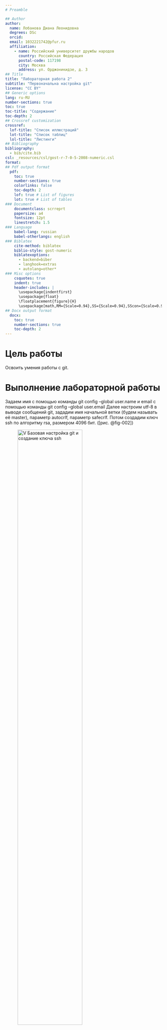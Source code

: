 ```yaml
---
# Preamble

## Author
author:
  name: Лобанова Диана Леонидовна
  degrees: DSc
  orcid: 
  email: 1032221742@pfur.ru
  affiliation:
    - name: Российский университет дружбы народов
      country: Российская Федерация
      postal-code: 117198
      city: Москва
      address: ул. Орджоникидзе, д. 3
## Title
title: "Лабораторная работа 2"
subtitle: "Первоначальна настройка git"
license: "CC BY"
## Generic options
lang: ru-RU
number-sections: true
toc: true
toc-title: "Содержание"
toc-depth: 2
## Crossref customization
crossref:
  lof-title: "Список иллюстраций"
  lot-title: "Список таблиц"
  lol-title: "Листинги"
## Bibliography
bibliography:
  - bib/cite.bib
csl: _resources/csl/gost-r-7-0-5-2008-numeric.csl
format:
## Pdf output format
  pdf:
    toc: true
    number-sections: true
    colorlinks: false
    toc-depth: 2
    lof: true # List of figures
    lot: true # List of tables
### Document
    documentclass: scrreprt
    papersize: a4
    fontsize: 12pt
    linestretch: 1.5
### Language
    babel-lang: russian
    babel-otherlangs: english
### Biblatex
    cite-method: biblatex
    biblio-style: gost-numeric
    biblatexoptions:
      - backend=biber
      - langhook=extras
      - autolang=other*
### Misc options
    csquotes: true
    indent: true
    header-includes: |
      \usepackage{indentfirst}
      \usepackage{float}
      \floatplacement{figure}{H}
      \usepackage[math,RM={Scale=0.94},SS={Scale=0.94},SScon={Scale=0.94},TT={Scale=MatchLowercase,FakeStretch=0.9},DefaultFeatures={Ligatures=Common}]{plex-otf}
## Docx output format
  docx:
    toc: true
    number-sections: true
    toc-depth: 2
---
```


# Цель работы

Освоить умения работы с git.


# Выполнение лабораторной работы

Задаем имя с помощью команды git config --global user.name и email с помощью команды git config --global user.email
Далее настроим utf-8 в выводе сообщений git, зададим имя начальной ветки (будем называть её master), параметр autocrlf, параметр safecrlf.
Потом создадим ключ ssh по алгоритму rsa, размером 4096 бит. ([рис. @fig-002])

![V Базовая настройка git и создание ключа ssh](image/new_git_ssh.png){#fig-002 width=70%}


Описываются проведённые действия, в качестве иллюстрации даётся ссылка на иллюстрацию ([рис. @fig-001]).

![V Сольвеевский конгресс (1927) «Электроны и фотоны»](image/solvay.jpg){#fig-001 width=70%}

# Выводы

Здесь кратко описываются итоги проделанной работы.

